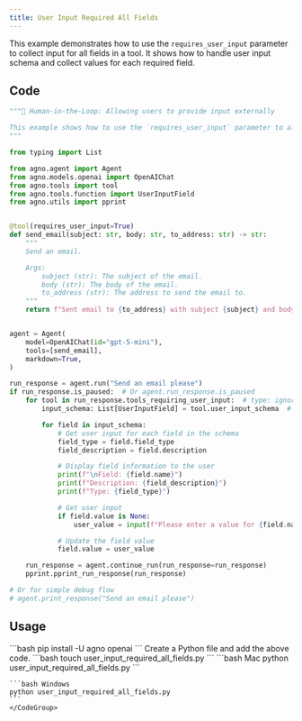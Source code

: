 ```yaml
---
title: User Input Required All Fields
---
```


This example demonstrates how to use the `requires_user_input` parameter to collect input for all fields in a tool. It shows how to handle user input schema and collect values for each required field.

## Code

```python cookbook/agents/human_in_the_loop/user_input_required_all_fields.py
"""🤝 Human-in-the-Loop: Allowing users to provide input externally

This example shows how to use the `requires_user_input` parameter to allow users to provide input externally.
"""

from typing import List

from agno.agent import Agent
from agno.models.openai import OpenAIChat
from agno.tools import tool
from agno.tools.function import UserInputField
from agno.utils import pprint


@tool(requires_user_input=True)
def send_email(subject: str, body: str, to_address: str) -> str:
    """
    Send an email.

    Args:
        subject (str): The subject of the email.
        body (str): The body of the email.
        to_address (str): The address to send the email to.
    """
    return f"Sent email to {to_address} with subject {subject} and body {body}"


agent = Agent(
    model=OpenAIChat(id="gpt-5-mini"),
    tools=[send_email],
    markdown=True,
)

run_response = agent.run("Send an email please")
if run_response.is_paused:  # Or agent.run_response.is_paused
    for tool in run_response.tools_requiring_user_input:  # type: ignore
        input_schema: List[UserInputField] = tool.user_input_schema  # type: ignore

        for field in input_schema:
            # Get user input for each field in the schema
            field_type = field.field_type
            field_description = field.description

            # Display field information to the user
            print(f"\nField: {field.name}")
            print(f"Description: {field_description}")
            print(f"Type: {field_type}")

            # Get user input
            if field.value is None:
                user_value = input(f"Please enter a value for {field.name}: ")

            # Update the field value
            field.value = user_value

    run_response = agent.continue_run(run_response=run_response)
    pprint.pprint_run_response(run_response)

# Or for simple debug flow
# agent.print_response("Send an email please")
```

## Usage

<Steps>
  <Snippet file="create-venv-step.mdx" />

  <Step title="Install libraries">
    ```bash
    pip install -U agno openai
    ```
  </Step>

  <Snippet file="export-openai-api.mdx" />

  <Step title="Create a Python file">
    Create a Python file and add the above code.
    ```bash
    touch user_input_required_all_fields.py
    ```
  </Step>

  <Step title="Run Agent">
    <CodeGroup>
    ```bash Mac
    python user_input_required_all_fields.py
    ```
    
    ```bash Windows  
    python user_input_required_all_fields.py
    ```
    </CodeGroup>
  </Step>

  <Snippet file="find-all-cookbooks.mdx" />
</Steps>